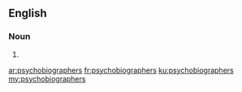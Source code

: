 ==English==

===Noun===
{{head|en|noun plural form}}

# {{plural of|psychobiographer|lang=en}}

[[ar:psychobiographers]]
[[fr:psychobiographers]]
[[ku:psychobiographers]]
[[my:psychobiographers]]